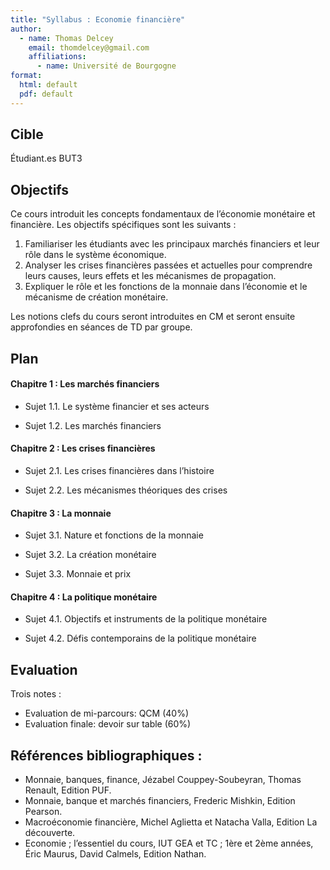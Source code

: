 ```yaml
---
title: "Syllabus : Economie financière"
author:
  - name: Thomas Delcey
    email: thomdelcey@gmail.com
    affiliations:
      - name: Université de Bourgogne
format:
  html: default 
  pdf: default
---
```


## Cible

Étudiant.es BUT3


## Objectifs

Ce cours introduit les concepts fondamentaux de l'économie monétaire et financière. Les objectifs spécifiques sont les suivants :

1. Familiariser les étudiants avec les principaux marchés financiers et leur rôle dans le système économique.
2. Analyser les crises financières passées et actuelles pour comprendre leurs causes, leurs effets et les mécanismes de propagation.
3. Expliquer le rôle et les fonctions de la monnaie dans l'économie et le mécanisme de création monétaire.

Les notions clefs du cours seront introduites en CM et seront ensuite approfondies en séances de TD par groupe. 


## Plan

#### Chapitre 1 : Les marchés financiers

- Sujet 1.1. Le système financier et ses acteurs

- Sujet 1.2. Les marchés financiers

#### Chapitre 2 : Les crises financières

- Sujet 2.1. Les crises financières dans l'histoire
  
- Sujet 2.2. Les mécanismes théoriques des crises


#### Chapitre 3 : La monnaie

- Sujet 3.1. Nature et fonctions de la monnaie

- Sujet 3.2. La création monétaire 

- Sujet 3.3. Monnaie et prix


#### Chapitre 4 : La politique monétaire

- Sujet 4.1. Objectifs et instruments de la politique monétaire

- Sujet 4.2. Défis contemporains de la politique monétaire

  
## Evaluation

Trois notes :

- Evaluation de mi-parcours: QCM (40%)
- Evaluation finale: devoir sur table (60%)

## Références bibliographiques :

- Monnaie, banques, finance, Jézabel Couppey-Soubeyran, Thomas Renault, Edition PUF. 
- Monnaie, banque et marchés financiers, Frederic Mishkin, Edition Pearson. 
- Macroéconomie financière, Michel Aglietta et Natacha Valla, Edition La découverte. 
- Economie ; l'essentiel du cours, IUT GEA et TC ; 1ère et 2ème années, Éric Maurus, David Calmels, Edition Nathan.
